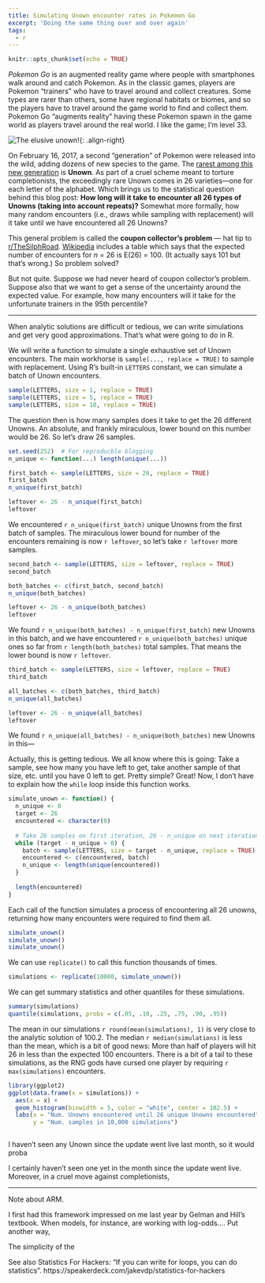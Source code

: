 ```yaml
---
title: Simulating Unown encounter rates in Pokemon Go
excerpt: 'Doing the same thing over and over again'
tags: 
  - r
---
```


```r
knitr::opts_chunk$set(echo = TRUE)
```

_Pokemon Go_ is an augmented reality game where people with 
smartphones walk around and catch Pokemon. As in the classic games, players are
Pokemon "trainers" who have to travel around and collect creatures. Some types 
are rarer than others, some have regional habitats or biomes, and so the players
have to travel around the game world to find and collect them. Pokemon Go
"augments reality" having these Pokemon spawn in the game world as players
travel around the real world. I like the game; I'm level 33.

![The elusive unown!](/assets/images/bulbapedia_unown.png){: .align-right}

On February 16, 2017, a second "generation" of Pokemon were released into the 
wild, adding dozens of new species to the game. The [rarest among this new 
generation](http://www.imore.com/how-to-catch-unown-pokemon-go) is **Unown**. As
part of a cruel scheme meant to torture completionists, the exceedingly rare 
Unown comes in 26 varieties---one for each letter of the alphabet. Which brings
us to the statistical question behind this blog post: **How long will it take to
encounter all 26 types of Unowns (taking into account repeats)?** Somewhat more 
formally, how many random encounters (i.e., draws while sampling with 
replacement) will it take until we have encountered all 26 Unowns?

This general problem is called the **coupon collector's problem** --- hat tip to
[r/TheSilphRoad](https://www.reddit.com/r/TheSilphRoad/comments/5v3nv5/it_would_take_100_wild_catches_to_get_all_the/). [Wikipedia](https://en.wikipedia.org/wiki/Coupon_collector's_problem) includes a table which says that the expected number of encounters for _n_ = 26 is E(26) =
100\. (It actually says 101 but that's wrong.) So problem solved?

But not quite. Suppose we had never heard of coupon collector's problem. Suppose
also that we want to get a sense of the uncertainty around the expected value.
For example, how many encounters will it take for the unfortunate trainers in
the 95th percentile?


***

When analytic solutions are difficult or tedious, we can write simulations and
get very good approximations. That's what were going to do in R.

We will write a function to simulate a single exhaustive set of Unown 
encounters. The main workhorse is `sample(..., replace = TRUE)` to sample with
replacement. Using R's built-in `LETTERS` constant, we can simulate a batch of
Unown encounters.

```r
sample(LETTERS, size = 1, replace = TRUE)
sample(LETTERS, size = 5, replace = TRUE)
sample(LETTERS, size = 10, replace = TRUE)
```

The question then is how many samples does it take to get the 26 different
Unowns. An absolute, and frankly miraculous, lower bound on this number would be
26. So let's draw 26 samples.

```r
set.seed(252)  # For reproducble blogging
n_unique <- function(...) length(unique(...))

first_batch <- sample(LETTERS, size = 26, replace = TRUE)
first_batch
n_unique(first_batch)

leftover <- 26 - n_unique(first_batch)
leftover
```

We encountered `r n_unique(first_batch)` unique Unowns from the first batch of 
samples. The miraculous lower bound for number of the encounters remaining is
now `r leftover`, so let's take `r leftover` more samples.

```r
second_batch <- sample(LETTERS, size = leftover, replace = TRUE)
second_batch

both_batches <- c(first_batch, second_batch)
n_unique(both_batches)

leftover <- 26 - n_unique(both_batches)
leftover
```

We found `r n_unique(both_batches) - n_unique(first_batch)` new Unowns in this
batch, and we have encountered `r n_unique(both_batches)` unique ones so far
from `r length(both_batches)` total samples. That means the lower bound is now 
`r leftover`.

```r
third_batch <- sample(LETTERS, size = leftover, replace = TRUE)
third_batch

all_batches <- c(both_batches, third_batch)
n_unique(all_batches)

leftover <- 26 - n_unique(all_batches)
leftover
```

We found `r n_unique(all_batches) - n_unique(both_batches)` new Unowns in this---

Actually, this is getting tedious. We all know where this is going: Take
a sample, see how many you have left to get, take another sample of that size, 
etc. until you have 0 left to get. Pretty simple? Great! Now, I don't have to
explain how the `while` loop inside this function works. 

```r
simulate_unown <- function() {
  n_unique <- 0
  target <- 26
  encountered <- character(0)
  
  # Take 26 samples on first iteration, 26 - n_unique on next iteration, etc.
  while (target - n_unique > 0) {
    batch <- sample(LETTERS, size = target - n_unique, replace = TRUE)
    encountered <- c(encountered, batch)
    n_unique <- length(unique(encountered))
  }
  
  length(encountered)
}
```

Each call of the function simulates a process of encountering all 26 unowns,
returning how many encounters were required to find them all.

```r
simulate_unown()
simulate_unown()
simulate_unown()
```

We can use `replicate()` to call this function thousands of times.

```r
simulations <- replicate(10000, simulate_unown())
```

We can get summary statistics and other quantiles for these simulations.

```r
summary(simulations)
quantile(simulations, probs = c(.05, .10, .25, .75, .90, .95))
```

The mean in our simulations `r round(mean(simulations), 1)` is very close to the analytic 
solution of 100.2. The median `r median(simulations)` is less than the mean, which
is a bit of good news: More than half of players will hit 26 in less than the 
expected 100 encounters. There is a bit of a tail to these simulations, as the
RNG gods have cursed one player by requiring `r max(simulations)` encounters.


```r
library(ggplot2)
ggplot(data.frame(x = simulations)) + 
  aes(x = x) + 
  geom_histogram(binwidth = 5, color = "white", center = 102.5) + 
  labs(x = "Num. Unowns encountered until 26 unique Unowns encountered", 
       y = "Num. samples in 10,000 simulations")
```










```r

```







I haven't seen any Unown since the update went live last month, so it would proba

I
certainly haven't seen one yet in the month since the update went live. 
Moreover, in a cruel move against completionists, 





*** 

Note about ARM.



I first had this framework impressed on me last year by Gelman and Hill's textbook. When models, for instance, are working with log-odds.... Put another way, 

The simplicity of the 

See also Statistics For Hackers: "If you can write for loops, you can do statistics".
https://speakerdeck.com/jakevdp/statistics-for-hackers
